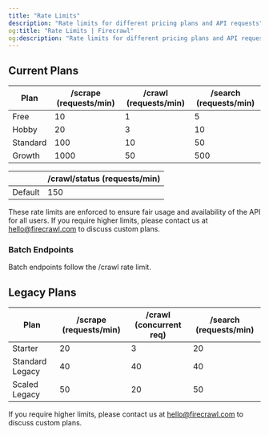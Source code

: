 ```yaml
---
title: "Rate Limits"
description: "Rate limits for different pricing plans and API requests"
og:title: "Rate Limits | Firecrawl"
og:description: "Rate limits for different pricing plans and API requests"
---
```


## Current Plans

| Plan       | /scrape (requests/min) | /crawl (requests/min) | /search (requests/min) |
|------------|------------------------|-----------------------|------------------------|
| Free       | 10                     | 1                     | 5                      |
| Hobby      | 20                    | 3                     | 10                     |
| Standard        | 100                    | 10                    | 50                     |
| Growth | 1000                   | 50                  | 500                   |




|        | /crawl/status (requests/min) |
|------------|-----------------------------|
| Default    | 150                         |

These rate limits are enforced to ensure fair usage and availability of the API for all users. If you require higher limits, please contact us at [hello@firecrawl.com](mailto:hello@firecrawl.com) to discuss custom plans.

### Batch Endpoints

Batch endpoints follow the /crawl rate limit.


## Legacy Plans

| Plan             | /scrape (requests/min) | /crawl (concurrent req) | /search (requests/min) |
|------------------|------------------------|-------------------------|------------------------|
| Starter          | 20                     | 3                       | 20                     |
| Standard Legacy  | 40                     | 40                      | 40                     |
| Scaled Legacy    | 50                    | 20                     | 50                    |

If you require higher limits, please contact us at [hello@firecrawl.com](mailto:hello@firecrawl.com) to discuss custom plans.
